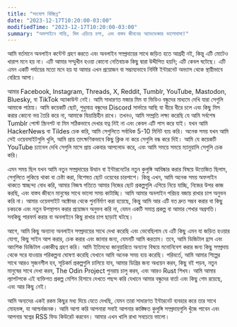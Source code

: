 ```yaml
---
title: "সংযোগ বিচ্ছিন্ন"
date: "2023-12-17T10:20:00-03:00"
modifiedTime: "2023-12-17T10:20:00-03:00"
summary: "অফলাইনে শান্তি, মিম এড়িয়ে চলা, এবং বাস্তব জীবনের অ্যাডভেঞ্চার ভালোবাসা!"
---
```


আমি বর্তমানে অনলাইন কন্টেন্ট গ্রহণ করতে এবং অনলাইন সম্প্রদায়ের সাথে জড়িত হতে আগ্রহী নই, কিন্তু এটি মোটেও খারাপ মনে হয় না। এটি আমার সম্মুখীন হওয়া কোনো নেতিবাচক কিছু দ্বারা উদ্দীপিত হয়নি; এটি কেবল ঘটেছে। এটি এমন একটি পর্যায়ের মতো মনে হয় যা আমার এখন প্রয়োজন বা সম্ভাব্যভাবে নির্দিষ্ট ইন্টারনেট অভ্যাস থেকে স্থায়ীভাবে বেরিয়ে আসা।

আমার Facebook, Instagram, Threads, X, Reddit, Tumblr, YouTube, Mastodon, Bluesky, বা TikTok অ্যাকাউন্ট নেই। আমি সাধারণত মজার মিম বা ভিডিও বন্ধুদের মাধ্যমে দেখি যারা সেগুলি আমাকে পাঠায়। আমি কয়েকটি ছোট, শুধুমাত্র বন্ধুদের Discord সার্ভারে আছি যা ধীরে ধীরে চলে এবং কিছু মিস করার কোনো ভয় তৈরি করে না, আমাকে বিভ্রান্তিহীন রাখে। তখনও, আমি সম্প্রতি লক্ষ্য করেছি যে আমি সর্বশেষ Tumblr পোস্ট স্ক্রিনশট বা মিম সঠিকভাবে দেখার যত্ন নিই না এবং কেবল এটি পাস করে যাই। যখন আমি HackerNews বা Tildes চেক করি, আমি সেগুলিতে সর্বাধিক 5-10 মিনিট ব্যয় করি। অনেক সময় যখন আমি সেই ওয়েবসাইটগুলি খুলি, আমি প্রায় তাৎক্ষণিকভাবে কিছু ক্লিক না করে সেগুলি বন্ধ করে দিই। আমি যে কয়েকটি YouTube চ্যানেল দেখি সেগুলি মাসে প্রায় একবার আপলোড করে, এবং আমি সময়ে সময়ে ম্যানুয়ালি সেগুলি চেক করি।

এমন সময় ছিল যখন আমি নতুন সম্প্রদায়ের উত্থান বা ইন্টারনেটের নতুন কুলুঙ্গি আবিষ্কার করার বিষয়ে উত্তেজিত ছিলাম, সেগুলিতে লুকিয়ে থাকা বা চেষ্টা করা, বিশেষত ছোট ওয়েবের চারপাশে। কিন্তু এখন, আমি অনেক সময় অফলাইন থাকতে স্বাচ্ছন্দ্য বোধ করি, আমার নিজস্ব গতিতে আমার নিজের ছোট প্রকল্পগুলি এগিয়ে নিয়ে যাচ্ছি, নিজের উপর কাজ করছি, এবং বাস্তব জীবনে মানুষের সাথে ভালো সময় কাটাচ্ছি। আমি আমার অনলাইন পরিচয় বজায় রাখার চাপ অনুভব করি না। আমার ওয়েবসাইট অক্টোবর থেকে পুনর্নির্মাণ করা হয়েছে, কিন্তু আমি আর এটি যত দ্রুত সম্ভব করার বা কিছু চকচকে এবং নতুন উপস্থাপন করার প্রয়োজন অনুভব করি না, যেমন একটি সমাপ্ত প্রকল্প বা আমার শেখার অগ্রগতি। সবকিছু পারফর্ম করার বা অনলাইনে কিছু রাখার চাপ ছাড়াই ঘটছে।

আগে, আমি কিছু অন্যান্য অনলাইন সম্প্রদায়ের সাথে দেখা করেছি এবং ভেবেছিলাম যে এটি কিছু এমন যা জড়িত হওয়ার যোগ্য, কিছু সাইন আপ করার, চেক করার এবং জানার জন্য, যেমনটি আমি করতাম। তবে, আমি ডিজিটাল হ্রাস এবং আংশিক ডিজিটাল একাকীত্ব গ্রহণ করি। আমি ইতিমধ্যে জানুয়ারিতে অন্যান্য বিষয়ে মনোনিবেশ করার জন্য কিছু সম্প্রদায় থেকে সরে যাওয়ার পরিকল্পনা ঘোষণা করেছি যেখানে আমি অনেক সময় ব্যয় করেছি। পরিবর্তে, আমি আমার শিল্পের সাথে আরও সৃজনশীল হব, সূচিকর্ম প্রকল্পগুলি চালিয়ে যাব, আমার ডিগ্রির জন্য অধ্যয়ন করব, কিছু বই পড়ব, নতুন মানুষের সাথে দেখা করব, The Odin Project পুনরায় চালু করব, এবং আরও Rust শিখব। আমি আমার ল্যাপটপকে এই ব্যক্তিগত প্রকল্প মেশিন হিসাবে দেখতে পছন্দ করি যেখানে আমার বন্ধুদের বার্তা এবং কিছু গেম রয়েছে, এবং আর কিছু নেই।

আমি অন্যদের একই রকম কিছুর মধ্য দিয়ে যেতে দেখছি, যেমন তারা সাধারণত ইন্টারনেট ব্যবহার করে তার সাথে মোহভঙ্গ, যা আশ্চর্যজনক। আমি আশা করি আপনারা সবাই আপনার কাঙ্ক্ষিত কুলুঙ্গি সম্প্রদায়গুলি খুঁজে পাবেন এবং আপনার স্বপ্নের RSS ফিড কিউরেট করবেন। আমার এখন খালি রাখা সবচেয়ে ভালো।
